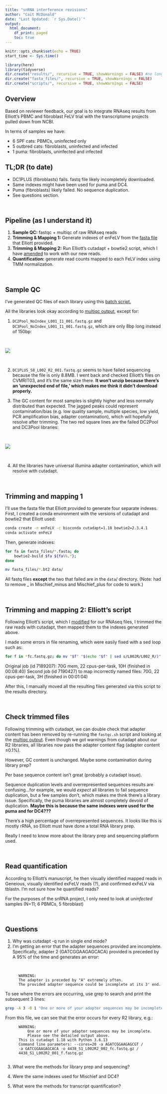 ```yaml
---
title: "snRNA interference revisions"
author: "Cait McDonald"
date: "Last Updated: `r Sys.Date()`"
output:
  html_document:
    df_print: paged
    toc: true
---
```


```r
knitr::opts_chunk$set(echo = TRUE)
start_time <- Sys.time()
```

```r
library(here)
library(tidyverse)
dir.create("results/", recursive = TRUE, showWarnings = FALSE) #no longer using this structure since I'm trying to use snakemake
dir.create("fasta_files/", recursive = TRUE, showWarnings = FALSE)
dir.create("scripts/", recursive = TRUE, showWarnings = FALSE)

```

## Overview
Based on reviewer feedback, our goal is to integrate RNAseq results from Elliott's PBMC and fibroblast FeLV trial with the transcriptome projects pulled down from NCBI.

In terms of samples we have:

- 6 SPF cats: PBMCs, uninfected only
- 5 outbred cats: fibroblasts, uninfected and infected
- 1 puma: fibroblasts, uninfected and infected

## TL;DR (to date)

- DC1PLUS (fibroblasts) fails. fastq file likely incompletely downloaded.
- Same indexes might have been used for puma and DC4.
- Puma (fibroblasts) likely failed. No sequence duplication.
- See questions section.

<br>

## Pipeline (as I understand it)

1. __Sample QC:__ fastqc + multiqc of raw RNAseq reads
1. __Trimming & Mapping 1:__ Generate indexes of enFeLV from the [fasta file](enFeLV.fasta) that Elliott provided.
1. __Trimming & Mapping 2:__ Run Elliott's cutadapt + bowtie2 script, which I have [amended](scripts/SA3_base_operations_cait.sh) to work with our new reads.
1. __Quantification:__ generate read counts mapped to each FeLV index using TMM normalization.

<br>

## Sample QC

I've generated QC files of each library using this [batch script.](scripts/fastqc.sh)

All the libraries look okay according to [multiqc output](results/multiqc/raw/multiqc_report.html), except for:

1. `DC2Pool_NoIndex_L001_I1_001.fastq.gz` and `DC3Pool_NoIndex_L001_I1_001.fastq.gz`, which are only 8bp long instead of 150bp:

<br>

![](images/sequencecontent.png)

<br>

2. `DC1PLUS_S8_L002_R2_001.fastq.gz` seems to have failed sequencing because the file is only 8.8MB. I went back and checked Elliott's files on CVMRIT03, and it's the same size there. __It won't unzip because there's an 'unexpected end of file,' which makes me think it didn't download properly.__ 

3. The GC content for most samples is slightly higher and less normally distributed than expected. The jagged peaks could represent contamination/bias (e.g. low quality sample, multiple species, low yield, PCR amplification bias, adapter contamination), which will hopefully resolve after trimming. The two red square lines are the failed DC2Pool and DC3Pool libraries:

<br>

![](images/GCcontent.png)

<br>

4. All the libraries have universal illumina adapter contamination, which will resolve with cutadapt.

<br>

## Trimming and mapping 1

I'll use the fasta file that Elliott provided to generate four separate indexes. First, I created a conda environment with the versions of cutadapt and bowtie2 that Elliott used:

```bash
conda create -n enFeLV -c bioconda cutadapt=1.18 bowtie2=2.3.4.1
conda activate enFeLV
```

Then, generate indexes:
```bash
for fa in fasta_files/*.fasta; do
    bowtie2-build $fa ${fa%%.*};
done

mv fasta_files/*.bt2 data/
```

All fastq files __except__ the two that failed are in the `data`/ directory. (Note: had to remove _ in Mischief_minus and Mischief_plus for code to work.)

<br>

## Trimming and mapping 2: Elliott's script

Following Elliott's script, which I [modified](scripts/SA3_base_operations_cait.sh) for our RNAseq files, I trimmed the raw reads with cutadapt, then mapped them to the indexes generated above.

I made some errors in file renaming, which were easily fixed with a sed loop such as:

```bash
for f in *fc.fastq.gz; do mv "$f" "$(echo "$f" | sed s/L002R/L002_R/)"; done
```

Original job (id 7189207): 70G mem, 22 cpus-per-task, 10H (finished in 00:08:40)
Second job (id 7190427) to map incorrectly named files: 70G, 22 cpus-per-task, 3H (finished in 00:01:04)

After this, I manually moved all the resulting files generated via this script to the results directory.

<br>

## Check trimmed files

Following trimming with cutadapt, we can double check that adapter content has been removed by re-running the `fastqc.sh` script and looking at the [multiqc output](results/multiqc/trimmed/multiqc_report.html). Even though we got warnings from cutadapt about our R2 libraries, all libraries now pass the adapter content flag (adapter content ≤0.1%). 

However, GC content is unchanged. Maybe some contamination during library prep?

Per base sequence content isn't great (probably a cutadapt issue).

Sequence duplication levels and overrepresented sequences results are confusing...for example, we would *expect* all libraries to fail sequence duplication, but a few samples don't, which makes me think there's a library issue. Specifically, the puma libraries are almost completely devoid of duplication. __Maybe this is because the same indexes were used for the puma and for DC4???__

There's a high percentage of overrepresented sequences. It looks like this is mostly rRNA, so Elliott must have done a total RNA library prep.

Really I need to know more about the library prep and sequencing platform used.

<br>

## Read quantification

According to Elliott's manuscript, he then visually identified mapped reads in Geneious, visually identified exFeLV reads (?), and confirmed exFeLV via tblastn. I'm not sure how he quantified reads? 

For the purposes of the snRNA project, I only need to look at *uninfected* samples (N=11; 6 PBMCs, 5 fibroblast)

<br>

## Questions

1. Why was cutadapt -q run in single end mode?
2. I'm getting an error that the adapter sequences provided are incomplete. Specifically, adapter 2 (GATCGGAAGAGCACA) provided is preceded by A 95% of the time and generates an error:

<br>

          WARNING:
          The adapter is preceded by "A" extremely often.
          The provided adapter sequence could be incomplete at its 3' end.

To see where the errors are occurring, use grep to search and print the subsequent 3 lines:

```bash
grep -A 3 -B 1 "One or more of your adapter sequences may be incomplete" output-7189207 > cutadapt_warnings.txt
```

From this file, we can see that the error occurs for every R2 library, e.g.:

          WARNING:
              One or more of your adapter sequences may be incomplete.
              Please see the detailed output above.
          This is cutadapt 1.18 with Python 3.6.13
          Command line parameters: --cores=20 -a AGATCGGAAGAGCGT /
          -a GATCGGAAGAGCACA -o 4438_S1_L002R2_002_fc.fastq.gz /
          4438_S1_L002R2_001_f.fastq.gz
          
3. What were the methods for library prep and sequencing?

4. Were the same indexes used for Mischief and DC4?

5. What were the methods for transcript quantification?

<br>